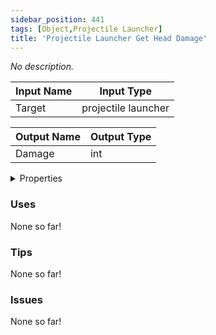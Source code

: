 ```yaml
---
sidebar_position: 441
tags: [Object,Projectile Launcher]
title: 'Projectile Launcher Get Head Damage'
---
```


*No description.*




<EsbSvg />

| Input Name | Input Type |
|-----------|-----------|
| Target | projectile launcher |

| Output Name | Output Type |
|-----------|-----------|
| Damage | int |


<details>
  <summary>Properties</summary>
  <div>
    <div>
    <table>
      <thead>
        <tr>
          <th>Is beta required?</th>
          <th>❌</th>
        </tr>
        <tr>
          <th>Is this chip a trolling risk?</th>
          <th>❌</th>
        </tr>
        <tr>
          <th>Is this chip a role assignment risk?</th>
          <th>❌</th>
        </tr>
        <tr>
          <th>Chip UUID</th>
          <th>7aa59933-c380-428e-aca9-2de2875cb38d</th>
        </tr>
      </thead>
    </table>
    </div>
  </div>
</details>

### Uses

None so far!

### Tips

None so far!

### Issues

None so far!